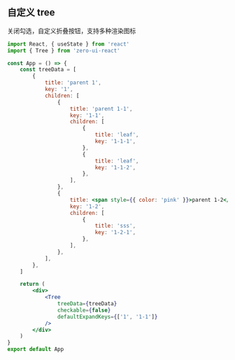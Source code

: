 ## 自定义 tree

关闭勾选，自定义折叠按钮，支持多种渲染图标

```jsx
import React, { useState } from 'react'
import { Tree } from 'zero-ui-react'

const App = () => {
    const treeData = [
        {
            title: 'parent 1',
            key: '1',
            children: [
                {
                    title: 'parent 1-1',
                    key: '1-1',
                    children: [
                        {
                            title: 'leaf',
                            key: '1-1-1',
                        },
                        {
                            title: 'leaf',
                            key: '1-1-2',
                        },
                    ],
                },
                {
                    title: <span style={{ color: 'pink' }}>parent 1-2</span>,
                    key: '1-2',
                    children: [
                        {
                            title: 'sss',
                            key: '1-2-1',
                        },
                    ],
                },
            ],
        },
    ]

    return (
        <div>
            <Tree
                treeData={treeData}
                checkable={false}
                defaultExpandKeys={['1', '1-1']}
            />
        </div>
    )
}
export default App
```
